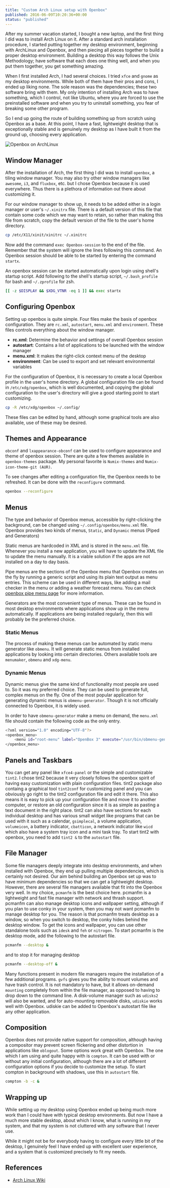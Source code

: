 ```yaml
---
title: "Custom Arch Linux setup with Openbox"
published: 2016-06-09T10:20:36+00:00
status: "published"
---
```


After my summer vacation started, I bought a new laptop, and the first thing I did was to install Arch Linux on it. After a standard arch installation procedure, I started putting together my desktop environment, beginning with ArchLinux and Openbox, and then piecing all pieces together to build a proper desktop environment. Building a desktop this way follows the Unix Methodology; have software that each does one thing well, and when you put them together, you get something amazing.

When I first installed Arch, I had several choices. I tried `xfce` and `gnome` as my desktop environments. While both of them have their pros and cons, I ended up liking none. The sole reason was the dependencies; these two software bring with them. My only intention of installing Arch was to have something, which I control, not like Ubuntu, where you are forced to use the preinstalled software and when you try to uninstall something, you fear of breaking some other program.

So I end up going the route of building something up from scratch using Openbox as a base. At this point, I have a fast, lightweight desktop that is exceptionally stable and is genuinely my desktop as I have built it from the ground up, choosing every application.

![Openbox on ArchLinux](/images/posts/openbox_desktop.jpg "Openbox on ArchLinux")

## Window Manager

After the installation of Arch, the first thing I did was to install `openbox`, a tiling window manager. You may also try other window managers like `awesome`, `i3`, and `fluxbox`, etc. but I chose Openbox because it is used everywhere. Thus there is a plethora of information out there about customizing it.

For our window manager to show up, it needs to be added either in a login manager or user's `~/.xinitrx` file. There is a default version of this file that contain some code which we may want to retain, so rather than making this file from scratch, copy the default version of the file to the user's home directory.

```sh
cp /etc/X11/xinit/xinitrc ~/.xinitrc
```

Now add the command `exec Openbox-session` to the end of the file. Remember that the system will ignore the lines following this command. An Openbox session should be able to be started by entering the command `startx`.

An openbox session can be started automatically upon login using shell's startup script. Add following to the shell's startup script, `~/.bash_profile` for bash and `~/.zprofile` for zsh.

```sh
[[ -z $DISPLAY && $XDG_VTNR -eq 1 ]] && exec startx
```

## Configuring Openbox

Setting up openbox is quite simple. Four files make the basis of openbox configuration. They are `rc.xml`, `autostart`, `menu.xml` and `environment`. These files controls everything about the window manager.

- **rc.xml**: Determine the behavior and settings of overall Openbox session
- **autostart**: Contains a list of applications to be launched with the window manager
- **menu.xml**: It makes the right-click context menu of the desktop
- **environment**: Can be used to export and set relevant environmental variables

For the configuration of Openbox, it is necessary to create a local Openbox profile in the user's home directory. A global configuration file can be found in `/etc/xdg/openbox`, which is well documented, and copying the global configuration to the user's directory will give a good starting point to start customizing.

```sh
cp -R /etc/xdg/openbox ~/.config/
```

These files can be edited by hand, although some graphical tools are also available, use of these may be desired.

## Themes and Appearance

`obconf` and `lxappearance-obconf` can be used to configure appearance and theme of openbox session. There are quite a few themes available in `openbox-themes` package. My personal favorite is `Numix-themes` and `Numix-icon-theme-git (AUR)`.

To see changes after editing a configuration file, the Openbox needs to be refreshed. It can be done with the `reconfigure` command.

```sh
openbox --reconfigure
```

## Menus

The type and behavior of Openbox menus, accessible by right-clicking the background, can be changed using `~/.config/openbox/menu.xml` file. Openbox provides two kinds of menus, `Static`, and `Dynamic` menus (Piped and Generators)

Static menus are hardcoded in XML and is stored in the `menu.xml` file. Whenever you install a new application, you will have to update the XML file to update the menu manually. It is a viable solution if the apps are not installed on a day to day basis.

Pipe menus are the sections of the Openbox menu that Openbox creates on the fly by running a generic script and using its plain text output as menu entries. This scheme can be used in different ways, like adding a mail checker in the menu or adding a weather forecast menu. You can check [openbox pipe menu page](http://openbox.org/wiki/Openbox:Pipemenus) for more information.

Generators are the most convenient type of menus. These can be found in most desktop environments where applications show up in the menu automatically. If applications are being installed regularly, then this will probably be the preferred choice.

### Static Menus

The process of making these menus can be automated by static menu generator like `obmenu`. It will generate static menus from installed applications by looking into certain directories. Others available tools are `menumaker`, `obmenu` and `xdg-menu`.

### Dynamic Menus

Dynamic menus give the same kind of functionality most people are used to. So it was my preferred choice. They can be used to generate full, complex menus on the fly. One of the most popular application for generating dynamic menus is `obmenu-generator`. Though it is not officially connected to Openbox, it is widely used.

In order to have `obmenu-generator` make a menu on demand, the `menu.xml` file should contain the following code as the only entry.

```sh
<?xml version="1.0" encoding="UTF-8"?>
<openbox_menu>
    <menu id="root-menu" label="OpenBox 3" execute="/usr/bin/obmenu-generator"></menu>
</openbox_menu>
```

## Panels and Taskbars

You can get any panel like `xfce4-panel` or the simple and customizable `tint2`. I chose tint2 because it very closely follows the openbox spirit of having easy customization with plain configuration files. tint2 package also containg a graphical tool `tint2conf` for customizing panel and you can obviously go right to the tint2 configuration file and edit it there. This also means it is easy to pick up your configuration file and move it to another computer, or restore an old configuration since it is as simple as pasting a text document in the right place. tint2 can also have sections for each individual desktop and has various small widget like programs that can be used with it such as a calendar, `gsimplecal`, a volume application, `volumeicon`, a battery indicator, `cbatticon`, a network indicator like `wicd` which also have a system tray icon and a mini task tray. To start tint2 with openbox, you need to add `tint2 &` to the `autostart` file.

## File Manager

Some file managers deeply integrate into desktop environments, and when installed with Openbox, they end up pulling multiple dependencies, which is certainly not desired. Our aim behind building an Openbox set up was to have minimum dependencies so that we can get a lightweight desktop. However, there are several file managers available that fit into the Openbox very well. In my choice, `pcmanfm` is the best choice here. pcmanfm is a lightweight and fast file manager with network and thrash support. pcmanfm can also manage desktop icons and wallpaper setting, although if you plan to use conky in your system, then you may not want pcmanfm to manage desktop for you. The reason is that pcmanfm treats desktop as a window, so when you switch to desktop, the conky hides behind the desktop window. To get the icons and wallpaper, you can use other standalone tools such as `idesk` and `feh` or `nitrogen`.
To start pcmanfm is the desktop mode, add the following to the autostart file.

```sh
pcmanfm --desktop &
```

and to stop it for managing desktop

```sh
pcmanfm --desktop-off &
```

Many functions present in modern file managers require the installation of a few additional programs. `gvfs` gives you the ability to mount volumes and have trash control. It is not mandatory to have, but it allows on-demand `mounting` completely from within the file manager, as opposed to having to drop down to the command line. A disk-volume manager such as `udisks2` will also be wanted, and for auto-mounting removable disks, `udiskie` works well with Openbox. udiskie can be added to Openbox's autostart file like any other application.

## Composition

Openbox does not provide native support for composition, although having a compositor may prevent screen flickering and other distortion in applications like `oblogout`. Some options work great with Openbox. The one which I am using and quite happy with is `compton`. It can be used with or without any initial configuration, although there are a lot of different configuration options if you decide to customize the setup. To start compton in background with shadows, use this in `autostart` file.

```sh
compton -b -c &
```

## Wrapping up

While setting up my desktop using Openbox ended up being much more work than I could have with typical desktop environments. But now I have a much more stable desktop, about which I know, what is running in my system, and that my system is not cluttered with any software that I never use.

While it might not be for everybody having to configure every little bit of the desktop, I genuinely feel I have ended up with excellent user experience, and a system that is customized precisely to fit my needs.

## References

- [Arch Linux Wiki](https://wiki.archlinux.org/)
